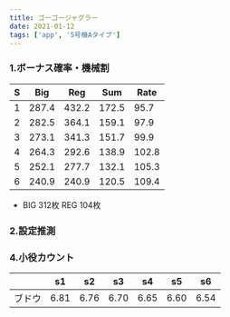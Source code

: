 ```yaml
---
title: ゴーゴージャグラー
date: 2021-01-12
tags: ['app', '5号機Aタイプ']
---
```



### 1.ボーナス確率・機械割

|S|Big|Reg|Sum|Rate|
|---|---|---|---|---|
|1|287.4|432.2|172.5|95.7|
|2|282.5|364.1|159.1|97.9|
|3|273.1|341.3|151.7|99.9|
|4|264.3|292.6|138.9|102.8|
|5|252.1|277.7|132.1|105.3|
|6|240.9|240.9|120.5|109.4|

- BIG 312枚 REG 104枚

### 2.設定推測

<GojugCoins />

### 4.小役カウント

||s1|s2|s3|s4|s5|s6|
|---|--|--|--|--|--|--|
|ブドウ|6.81|6.76|6.70|6.65|6.60|6.54|

<Counter count='gojug-grape' start="gojug-start" />

